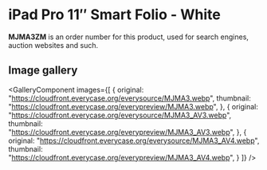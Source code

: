 
# iPad Pro 11″ Smart Folio - White

<Callout type='info' emoji='👉🏻'>**MJMA3ZM** is an order number for this product, used for search engines, auction websites and such.</Callout>

## Image gallery

<GalleryComponent
    images={[
      {
        original: "https://cloudfront.everycase.org/everysource/MJMA3.webp",
        thumbnail: "https://cloudfront.everycase.org/everypreview/MJMA3.webp",
      },
      {
        original: "https://cloudfront.everycase.org/everysource/MJMA3_AV3.webp",
        thumbnail: "https://cloudfront.everycase.org/everypreview/MJMA3_AV3.webp",
      },
      {
        original: "https://cloudfront.everycase.org/everysource/MJMA3_AV4.webp",
        thumbnail: "https://cloudfront.everycase.org/everypreview/MJMA3_AV4.webp",
      }
    ]}
  />
